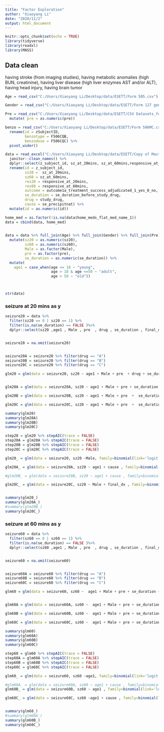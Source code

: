 ```yaml
---
title: "Factor Exploration"
author: "Xiaoyang Li"
date: "2020/11/2"
output: html_document
---
```


```r
knitr::opts_chunk$set(echo = TRUE)
library(tidyverse)
library(readxl)
library(MASS)
```

## Data clean

having stroke (from imaging studies), having metabolic anomalies (high BUN, creatinine), having liver disease (high liver enzymes AST and/or ALT), having head injury, having brain tumor

```r

Age = read_csv("C:/Users/Xiaoyang Li/Desktop/data/ESETT/Form 505.csv") %>% dplyr::select(zSubjectID, age) %>% rename( id = zSubjectID)

Gender = read_csv("C:/Users/Xiaoyang Li/Desktop/data/ESETT/Form 127 gender.csv") %>% dplyr::select(zSubjectID,agedist, Male)%>% rename( id = zSubjectID)

Pre = read_csv("C:/Users/Xiaoyang Li/Desktop/data/ESETT/CSV Datasets_form123.csv") %>% dplyr::select(zSubjectID,F123Q06)%>% rename( id = zSubjectID, pre = F123Q06) %>%  
  mutate( pre = as.numeric(pre))

benzo = read_csv("C:/Users/Xiaoyang Li/Desktop/data/ESETT/Form 506MC.csv") %>% dplyr::select(zSubjectID, F506CQB, F506CQC, F506CQA_min) %>%
  rename(id = zSubjectID,
         benzotype = F506CQB,
         benzodose = F506CQC) %>% 
  pivot_wider()

data = read_excel("C:/Users/Xiaoyang Li/Desktop/data/ESETT/Copy of Master_Results_Flattened.6.7.20.xlsx") %>%
  janitor::clean_names() %>% 
  dplyr::select(z_subject_id, sz_at_20mins, sz_at_60mins,responsive_at_20mins, responsive_at_60mins, outcome1a_treatment_success_adjudicated_1_yes_0_no,  children, se_duration_before_study_drug, benzos_pre_ed, study_drug, final_dx, itt, se_precipitnat, home_meds_flat_med_name_1 ) %>% 
  rename(id = z_subject_id,
         sz20 =  sz_at_20mins,
         sz60 = sz_at_60mins,
         res20 = responsive_at_20mins,
         res60 = responsive_at_60mins,
         outcome = outcome1a_treatment_success_adjudicated_1_yes_0_no,
         se_duration = se_duration_before_study_drug,
         drug = study_drug,
         cause = se_precipitnat) %>% 
  mutate(id = as.numeric(id))

home_med = as.factor(!is.na(data$home_meds_flat_med_name_1))
data = cbind(data, home_med)
  

data = data %>% full_join(Age) %>% full_join(Gender) %>% full_join(Pre) %>% 
  mutate(sz20 = as.numeric(sz20),
         sz60 = as.numeric(sz60),
         Male = as.factor(Male),
         pre = as.factor(pre),
         se_duration = as.numeric(se_duration)) %>% 
  mutate(
    age1 = case_when(age <= 18 ~ "young",
                     age > 18 & age <=50 ~ "adult",
                     age > 50 ~ "old"))



str(data)

```

### seizure at 20 mins as y
```r
seizure20 = data %>% 
  filter(sz20 == 0 | sz20 == 1) %>% 
  filter(is.na(se_duration) == FALSE )%>% 
  dplyr::select(sz20 ,age1 , Male , pre  , drug , se_duration , final_dx , cause , home_med)


seizure20 = na.omit(seizure20)


seizure20A = seizure20 %>% filter(drug == "A")
seizure20B = seizure20 %>% filter(drug == "B")
seizure20C = seizure20 %>% filter(drug == "C")

glm20 = glm(data = seizure20, sz20 ~ age1 + Male + pre  + drug + se_duration + final_dx + cause + home_med , family=binomial(link='logit'))


glm20A = glm(data = seizure20A, sz20 ~ age1 + Male + pre + se_duration + final_dx + cause + home_med , family=binomial(link='logit'))

glm20B = glm(data = seizure20B, sz20 ~ age1 + Male + pre  +  se_duration + final_dx + cause + home_med , family=binomial(link='logit'))

glm20C = glm(data = seizure20C, sz20 ~ age1 + Male + pre  +  se_duration + final_dx + cause + home_med , family=binomial(link='logit'))

summary(glm20)
summary(glm20A)
summary(glm20B)
summary(glm20C)

step20 = glm20 %>% stepAIC(trace = FALSE)
step20A = glm20A %>% stepAIC(trace = FALSE)
step20B = glm20B %>% stepAIC(trace = FALSE)
step20C = glm20C %>% stepAIC(trace = FALSE)

glm20_ = glm(data = seizure20, sz20 ~Male, family=binomial(link='logit'))

glm20A_ = glm(data = seizure20A, sz20 ~ age1 + cause , family=binomial(link='logit'))

#glm20B_ = glm(data = seizure20B, sz20 ~ age1 + cause , family=binomial(link='logit'))

glm20C_ = glm(data = seizure20C, sz20 ~ Male + final_dx , family=binomial(link='logit'))


summary(glm20_)
summary(glm20A_)
#summary(glm20B_)
summary(glm20C_)
```

### seizure at 60 mins as y
```r
seizure60 = data %>% 
  filter(sz60 == 0 | sz60 == 1) %>% 
  filter(is.na(se_duration) == FALSE )%>% 
  dplyr::select(sz60 ,age1 , Male , pre  , drug , se_duration , final_dx , cause , home_med)


seizure60 = na.omit(seizure60)


seizure60A = seizure60 %>% filter(drug == "A")
seizure60B = seizure60 %>% filter(drug == "B")
seizure60C = seizure60 %>% filter(drug == "C")

glm60 = glm(data = seizure60, sz60 ~  age1 + Male + pre + se_duration + final_dx + cause + home_med + drug, family=binomial(link='logit'))


glm60A = glm(data = seizure60A, sz60 ~  age1 + Male + pre + se_duration + final_dx + cause + home_med  , family=binomial(link='logit'))

glm60B = glm(data = seizure60B, sz60 ~  age1 + Male + pre + se_duration + final_dx + cause + home_med  , family=binomial(link='logit'))

glm60C = glm(data = seizure60C, sz60 ~  age1 + Male + pre + se_duration + final_dx + cause + home_med  , family=binomial(link='logit'))

summary(glm60)
summary(glm60A)
summary(glm60B)
summary(glm60C)

step60 = glm60 %>% stepAIC(trace = FALSE)
step60A = glm60A %>% stepAIC(trace = FALSE)
step60B = glm60B %>% stepAIC(trace = FALSE)
step60C = glm60C %>% stepAIC(trace = FALSE)

glm60_ = glm(data = seizure60, sz60 ~age1, family=binomial(link='logit'))

#glm60A_ = glm(data = seizure60A, sz60 ~ age1 + cause , family=binomial(link='logit'))
glm60B_ = glm(data = seizure60B, sz60 ~ age1 , family=binomial(link='logit'))

glm60C_ = glm(data = seizure60C, sz60 ~age1 + cause , family=binomial(link='logit'))


summary(glm60_)
#summary(glm60A_)
summary(glm60B_)
summary(glm60C_)
```

